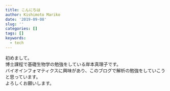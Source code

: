 ```yaml
---
title: こんにちは
author: Kishimoto Mariko
date: '2019-09-08'
slug: ''
categories: []
tags: []
keywords:
  - tech
---
```


<!--more-->

初めまして。    
博士課程で基礎生物学の勉強をしている岸本真理子です。       
バイオインフォマティクスに興味があり、このブログで解析の勉強をしていこうと思っています。     
よろしくお願いします。    
